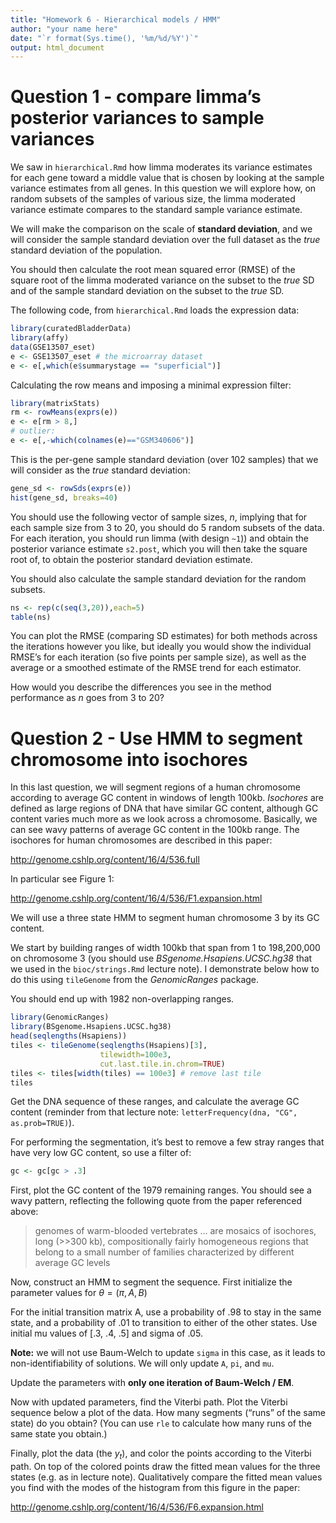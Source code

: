```yaml
---
title: "Homework 6 - Hierarchical models / HMM"
author: "your name here"
date: "`r format(Sys.time(), '%m/%d/%Y')`"
output: html_document
---
```


# Question 1 - compare limma's posterior variances to sample variances

We saw in `hierarchical.Rmd` how limma moderates its variance
estimates for each gene toward a middle value that is chosen by
looking at the sample variance estimates from all genes. In this
question we will explore how, on random subsets of the samples of
various size, the limma moderated variance estimate compares to the
standard sample variance estimate.

We will make the comparison on the scale of
**standard deviation**, and we will consider the sample standard
deviation over the full dataset as the *true* standard deviation of
the population. 

You should then calculate the root mean squared error (RMSE) of the
square root of the limma moderated variance on the subset to the
*true* SD and of the sample standard deviation on the subset to the
*true* SD.

The following code, from `hierarchical.Rmd` loads the expression data:

```r
library(curatedBladderData)
library(affy)
data(GSE13507_eset)
e <- GSE13507_eset # the microarray dataset
e <- e[,which(e$summarystage == "superficial")]
```

Calculating the row means and imposing a minimal expression filter:

```r
library(matrixStats)
rm <- rowMeans(exprs(e))
e <- e[rm > 8,]
# outlier:
e <- e[,-which(colnames(e)=="GSM340606")]
```

This is the per-gene sample standard deviation (over 102 samples) that
we will consider as the *true* standard deviation:

```r
gene_sd <- rowSds(exprs(e))
hist(gene_sd, breaks=40)
```

You should use the following vector of sample sizes, *n*, implying
that for each sample size from 3 to 20, you should do 5 random subsets
of the data. For each iteration, you should run limma (with design
`~1`)) and obtain the posterior variance estimate `s2.post`, which you
will then take the square root of, to obtain the posterior standard
deviation estimate.

You should also calculate the sample standard deviation for the random
subsets.

```r
ns <- rep(c(seq(3,20)),each=5)
table(ns)
```

You can plot the RMSE (comparing SD estimates) for both methods across
the iterations however you like, but ideally you would show the
individual RMSE’s for each iteration (so five points per sample size),
as well as the average or a smoothed estimate of the RMSE trend for
each estimator.

How would you describe the differences you see in the method
performance as *n* goes from 3 to 20?

# Question 2 - Use HMM to segment chromosome into isochores

In this last question, we will segment regions of a human chromosome
according to average GC content in windows of length
100kb. *Isochores* are defined as large regions of DNA that have
similar GC content, although GC content varies much more as we look
across a chromosome. Basically, we can see wavy patterns of average GC
content in the 100kb range. The isochores for human chromosomes are
described in this paper:

<http://genome.cshlp.org/content/16/4/536.full>

In particular see Figure 1:

<http://genome.cshlp.org/content/16/4/536/F1.expansion.html>

We will use a three state HMM to segment human chromosome 3 by its GC
content.

We start by building ranges of width 100kb that span from 1 to
198,200,000 on chromosome 3 (you should use
*BSgenome.Hsapiens.UCSC.hg38* that we used in the `bioc/strings.Rmd`
lecture note). I demonstrate below how to do this using `tileGenome`
from the *GenomicRanges* package.

You should end up with 1982 non-overlapping ranges. 

```r
library(GenomicRanges)
library(BSgenome.Hsapiens.UCSC.hg38)
head(seqlengths(Hsapiens))
tiles <- tileGenome(seqlengths(Hsapiens)[3],
                    tilewidth=100e3,
                    cut.last.tile.in.chrom=TRUE)
tiles <- tiles[width(tiles) == 100e3] # remove last tile
tiles
```

Get the DNA sequence of these ranges, and calculate the average GC
content (reminder from that lecture note: `letterFrequency(dna, "CG",
as.prob=TRUE)`).

For performing the segmentation, it's best to remove a few stray
ranges that have very low GC content, so use a filter of:

```r
gc <- gc[gc > .3]
```

First, plot the GC content of the 1979 remaining ranges. You should
see a wavy pattern, reflecting the following quote from the paper
referenced above:

> genomes of warm-blooded vertebrates ... are mosaics of isochores,
> long (>>300 kb), compositionally fairly homogeneous regions that
> belong to a small number of families characterized by different
> average GC levels

Now, construct an HMM to segment the sequence. First initialize the
parameter values for $\theta = (\pi, A, B)$

For the initial transition matrix A, use a probability of .98 to stay
in the same state, and a probability of .01 to transition to either of
the other states. Use initial mu values of [.3, .4, .5] and sigma of
.05. 

**Note:** we will not use Baum-Welch to update `sigma` in this
case, as it leads to non-identifiability of solutions. We will only
update `A`, `pi`, and `mu`.

Update the parameters with **only one iteration of Baum-Welch / EM**.

Now with updated parameters, find the Viterbi path. Plot the Viterbi
sequence below a plot of the data. How many segments ("runs" of the
same state) do you obtain? (You can use `rle` to calculate how many
runs of the same state you obtain.)

Finally, plot the data (the $y_t$), and color the points according to
the Viterbi path. On top of the colored points draw the fitted mean
values for the three states (e.g. as in lecture note). Qualitatively
compare the fitted mean values you find with the modes of the
histogram from this figure in the paper:

<http://genome.cshlp.org/content/16/4/536/F6.expansion.html>

